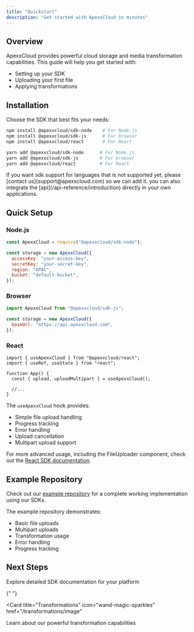 ```yaml
---
title: "Quickstart"
description: "Get started with ApexxCloud in minutes"
---
```


## Overview

ApexxCloud provides powerful cloud storage and media transformation capabilities. This guide will help you get started with:

- Setting up your SDK
- Uploading your first file
- Applying transformations

## Installation

Choose the SDK that best fits your needs:

<CodeGroup>

```bash npm
npm install @apexxcloud/sdk-node    # For Node.js
npm install @apexxcloud/sdk-js      # For browser
npm install @apexxcloud/react       # For React
```

```bash yarn
yarn add @apexxcloud/sdk-node      # For Node.js
yarn add @apexxcloud/sdk-js        # For browser
yarn add @apexxcloud/react         # For React
```

</CodeGroup>

<Note>
  If you want sdk support for languages that is not supported yet, please
  [contact us](support@apexxcloud.com) so we can add it. you can also integrate
  the [api](/api-reference/introduction) directly in your own applications.
</Note>

## Quick Setup

### Node.js

```javascript
const ApexxCloud = require("@apexxcloud/sdk-node");

const storage = new ApexxCloud({
  accessKey: "your-access-key",
  secretKey: "your-secret-key",
  region: "APAC",
  bucket: "default-bucket",
});
```

### Browser

```javascript
import ApexxCloud from "@apexxcloud/sdk-js";

const storage = new ApexxCloud({
  baseUrl: "https://api.apexxcloud.com",
});
```

### React

```tsx
import { useApexxCloud } from "@apexxcloud/react";
import { useRef, useState } from "react";

function App() {
  const { upload, uploadMultipart } = useApexxCloud();

  //...
}
```

The `useApexxCloud` hook provides:

- Simple file upload handling
- Progress tracking
- Error handling
- Upload cancellation
- Multipart upload support

For more advanced usage, including the FileUploader component, check out the [React SDK documentation](/sdks/frontend/react).

## Example Repository

Check out our [example repository](https://github.com/jagan-blip/apexx-cloud-example) for a complete working implementation using our SDKs.

The example repository demonstrates:

- Basic file uploads
- Multipart uploads
- Transformation usage
- Error handling
- Progress tracking

## Next Steps

<CardGroup>
  <Card title="SDK Documentation" icon="code" href="/sdks/backend/nodejs">
    Explore detailed SDK documentation for your platform
  </Card>

{" "}

<Card
  title="Transformations"
  icon="wand-magic-sparkles"
  href="/transformations/image"
>
  Learn about our powerful transformation capabilities
</Card>

</CardGroup>

